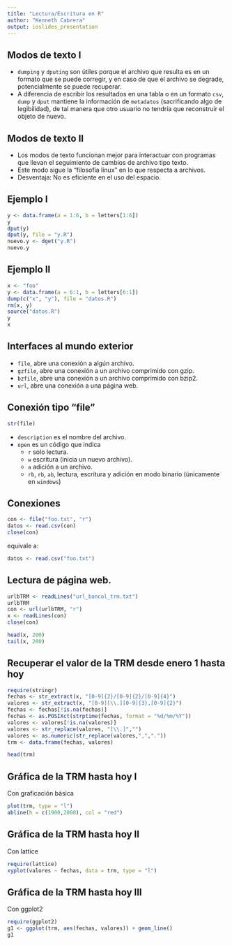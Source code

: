 ```yaml
---
title: "Lectura/Escritura en R"
author: "Kenneth Cabrera"
output: ioslides_presentation
---
```


## Modos de texto I

- `dumping` y `dputing` son útiles porque el archivo que resulta es en
   un formato que se puede corregir, y en caso de que el archivo se
   degrade, potencialmente se puede recuperar.
- A diferencia de escribir los resultados en una tabla o en un formato
  `csv`, `dump` y `dput` mantiene la información de `metadatos`
  (sacrificando algo de legibilidad), de tal manera que otro usuario no
  tendría que reconstruir el objeto de nuevo.

## Modos de texto II

- Los modos de texto funcionan mejor para interactuar con programas que
  llevan el seguimiento de cambios de archivo tipo texto.
- Este modo sigue la "filosofía linux" en lo que respecta a archivos.
- Desventaja: No es eficiente en el uso del espacio.

## Ejemplo I

```r
y <- data.frame(a = 1:6, b = letters[1:6])
y
dput(y)
dput(y, file = "y.R")
nuevo.y <- dget("y.R")
nuevo.y
```

## Ejemplo II

```r
x <- "foo"
y <- data.frame(a = 6:1, b = letters[6:1])
dump(c("x", "y"), file = "datos.R")
rm(x, y)
source("datos.R")
y
x
```

## Interfaces al mundo exterior

- `file`, abre una conexión a algún archivo.
- `gzfile`, abre una conexión a un archivo comprimido con gzip.
- `bzfile`, abre una conexión a un archivo comprimido con bzip2.
- `url`, abre una conexión a una página web.

## Conexión tipo "file"

```r
str(file)
```

- `description` es el nombre del archivo.
- `open` es un código que indica
   + `r` solo lectura.
   + `w` escritura (inicia un nuevo archivo).
   + `a` adición a un archivo.
   + `rb`, `rb`, `ab`, lectura, escritura y adición en modo binario
     (únicamente en `windows`)

## Conexiones

```r
con <- file("foo.txt", "r")
datos <- read.csv(con)
close(con)
```

equivale a:

```r
datos <- read.csv("foo.txt")
```

## Lectura de página web.

```r
urlbTRM <- readLines("url_bancol_trm.txt")
urlbTRM
con <- url(urlbTRM, "r")
x <- readLines(con)
close(con)
```

```r
head(x, 200)
tail(x, 200)
```

## Recuperar el valor de la TRM desde enero 1 hasta hoy

```r
require(stringr)
fechas <- str_extract(x, "[0-9]{2}/[0-9]{2}/[0-9]{4}")
valores <- str_extract(x, "[0-9][\\.][0-9]{3},[0-9]{2}")
fechas <- fechas[!is.na(fechas)]
fechas <- as.POSIXct(strptime(fechas, format = "%d/%m/%Y"))
valores <- valores[!is.na(valores)]
valores <- str_replace(valores, "[\\.]","")
valores <- as.numeric(str_replace(valores,",","."))
trm <- data.frame(fechas, valores)
```

```r
head(trm)
```


## Gráfica de la TRM hasta hoy I

Con graficación básica

```r
plot(trm, type = "l")
abline(h = c(1900,2000), col = "red")
```

## Gráfica de la TRM hasta hoy II

Con lattice

```r
require(lattice)
xyplot(valores ~ fechas, data = trm, type = "l")
```

## Gráfica de la TRM hasta hoy III

Con ggplot2

```r
require(ggplot2)
g1 <- ggplot(trm, aes(fechas, valores)) + geom_line()
g1
```
